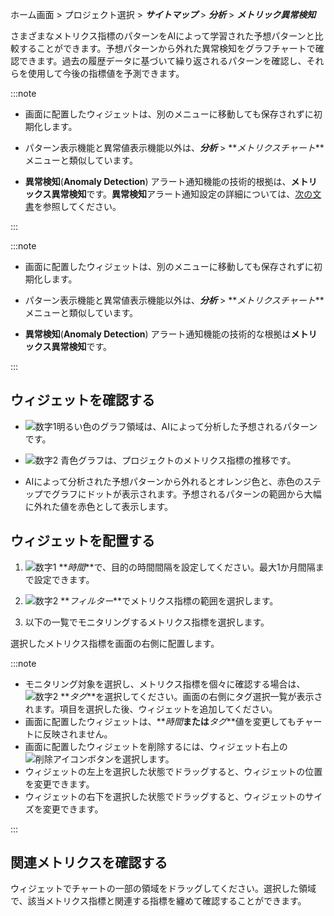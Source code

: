 ホーム画面 > プロジェクト選択 > **_サイトマップ_** > **_分析_** > **_メトリック異常検知_**

さまざまなメトリクス指標のパターンをAIによって学習された予想パターンと比較することができます。予想パターンから外れた異常検知をグラフチャートで確認できます。過去の履歴データに基づいて繰り返されるパターンを確認し、それらを使用して今後の指標値を予測できます。

<Xclude product='amazon-cloudwatch,amazon-ecs,azure,oracle-cloud,ncloud'>

:::note

- 画面に配置したウィジェットは、別のメニューに移動しても保存されずに初期化します。

- パターン表示機能と異常値表示機能以外は、**_分析_** > **_メトリクスチャート_**メニューと類似しています。

- **異常検知**(**Anomaly Detection**) アラート通知機能の技術的根拠は、**メトリックス異常検知**です。**異常検知**アラート通知設定の詳細については、[次の文書](set-event-detect-anomal)を参照してください。

:::

</Xclude>

<InDoc product='amazon-cloudwatch,amazon-ecs,azure,oracle-cloud,ncloud'>

:::note

- 画面に配置したウィジェットは、別のメニューに移動しても保存されずに初期化します。

- パターン表示機能と異常値表示機能以外は、**_分析_** > **_メトリクスチャート_**メニューと類似しています。

- **異常検知**(**Anomaly Detection**) アラート通知機能の技術的な根拠は**メトリックス異常検知**です。 

:::

</InDoc>

## ウィジェットを確認する

<ImgLang img='metrics-detect-abnormal.png' desc='メトリック異常検知' />

- ![数字1](/img/number-01.png)明るい色のグラフ領域は、AIによって分析した予想されるパターンです。 

- ![数字2](/img/number-02.png) <span class='normal'>青色</span>グラフは、プロジェクトのメトリクス指標の推移です。

- AIによって分析された予想パターンから外れると<span class='slow'>オレンジ色と</span>、<span class='vslow'>赤色</span>のステップでグラフにドットが表示されます。予想されるパターンの範囲から大幅に外れた値を<span class='vslow'>赤色</span>として表示します。

## ウィジェットを配置する

<ImgLang img='metrics-detect-abnormal-set-widget.png' desc='メトリック異常検知' />

1. ![数字1](/img/number-01.png) **_時間_**で、目的の時間間隔を設定してください。最大1か月間隔まで設定できます。

2. ![数字2](/img/number-02.png) **_フィルター_**でメトリクス指標の範囲を選択します。

3. 以下の一覧でモニタリングするメトリクス指標を選択します。

選択したメトリクス指標を画面の右側に配置します。

:::note

- モニタリング対象を選択し、メトリクス指標を個々に確認する場合は、![数字2](/img/number-02.png) **_タグ_**を選択してください。画面の右側にタグ選択一覧が表示されます。項目を選択した後、ウィジェットを追加してください。
- 画面に配置したウィジェットは、**_時間_**または**_タグ_**値を変更してもチャートに反映されません。
- 画面に配置したウィジェットを削除するには、ウィジェット右上の![削除アイコン](/img/ico-remove.svg)ボタンを選択します。
- ウィジェットの左上を選択した状態でドラッグすると、ウィジェットの位置を変更できます。
- ウィジェットの右下を選択した状態でドラッグすると、ウィジェットのサイズを変更できます。

:::

## 関連メトリクスを確認する

<ImgLang img='metrics-detect-anormal-details.png' desc='メトリック異常検知' />

ウィジェットでチャートの一部の領域をドラッグしてください。選択した領域で、該当メトリクス指標と関連する指標を纏めて確認することができます。
